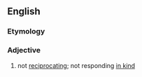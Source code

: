 ==English==
===Etymology===
{{prefix|en|non|reciprocating}}
===Adjective===
{{en-adj|-}}

# not [[reciprocating]]; not responding [[in kind]]